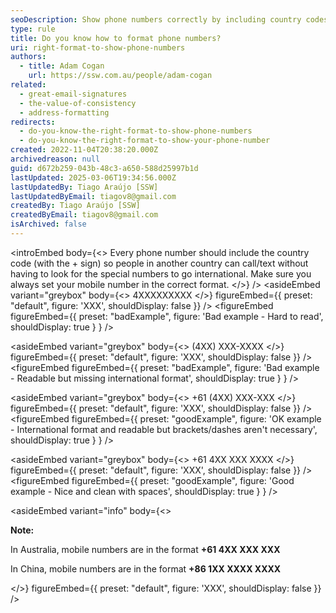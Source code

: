 ```yaml
---
seoDescription: Show phone numbers correctly by including country codes and formats that allow international calls or texts.
type: rule
title: Do you know how to format phone numbers?
uri: right-format-to-show-phone-numbers
authors:
  - title: Adam Cogan
    url: https://ssw.com.au/people/adam-cogan
related:
  - great-email-signatures
  - the-value-of-consistency
  - address-formatting
redirects:
  - do-you-know-the-right-format-to-show-phone-numbers
  - do-you-know-the-right-format-to-show-your-phone-number
created: 2022-11-04T20:38:20.000Z
archivedreason: null
guid: d672b259-043b-48c3-a650-588d25997b1d
lastUpdated: 2025-03-06T19:34:56.000Z
lastUpdatedBy: Tiago Araújo [SSW]
lastUpdatedByEmail: tiagov8@gmail.com
createdBy: Tiago Araújo [SSW]
createdByEmail: tiagov8@gmail.com
isArchived: false
---
```


<introEmbed
  body={<>
Every phone number should include the country code (with the + sign) so people in another country can call/text without having to look for the special numbers to go international. Make sure you always set your mobile number in the correct format.
  </>}
/>
<asideEmbed
  variant="greybox"
  body={<>
    4XXXXXXXXX
  </>}
  figureEmbed={{
    preset: "default",
    figure: 'XXX',
    shouldDisplay: false
  }}
/>
<figureEmbed figureEmbed={{
  preset: "badExample",
  figure: 'Bad example - Hard to read',
  shouldDisplay: true
} } />


<asideEmbed
  variant="greybox"
  body={<>
    (4XX) XXX-XXXX
  </>}
  figureEmbed={{
    preset: "default",
    figure: 'XXX',
    shouldDisplay: false
  }}
/>
<figureEmbed figureEmbed={{
  preset: "badExample",
  figure: 'Bad example - Readable but missing international format',
  shouldDisplay: true
} } />


<asideEmbed
  variant="greybox"
  body={<>
    +61 (4XX) XXX-XXX
  </>}
  figureEmbed={{
    preset: "default",
    figure: 'XXX',
    shouldDisplay: false
  }}
/>
<figureEmbed figureEmbed={{
  preset: "goodExample",
  figure: 'OK example - International format and readable but brackets/dashes aren\'t necessary',
  shouldDisplay: true
} } />


<asideEmbed
  variant="greybox"
  body={<>
    +61 4XX XXX XXXX
  </>}
  figureEmbed={{
    preset: "default",
    figure: 'XXX',
    shouldDisplay: false
  }}
/>
<figureEmbed figureEmbed={{
  preset: "goodExample",
  figure: 'Good example - Nice and clean with spaces',
  shouldDisplay: true
} } />


<asideEmbed
  variant="info"
  body={<>
    
**Note:**

In Australia, mobile numbers are in the format **+61 4XX XXX XXX**

In China, mobile numbers are in the format **+86 1XX XXXX XXXX**

  </>}
  figureEmbed={{
    preset: "default",
    figure: 'XXX',
    shouldDisplay: false
  }}
/>
